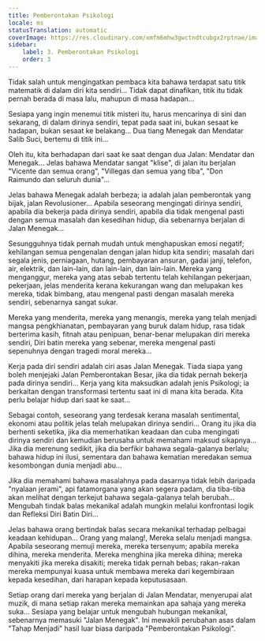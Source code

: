 ```yaml
---
title: Pemberontakan Psikologi
locale: ms
statusTranslation: automatic
coverImage: https://res.cloudinary.com/xmfm6mhw3gwctndtcubgx2rptnae/image/upload/v1740468922/small_cover_tratado_de_psicologia_revolucionaria_a4c0dca4e0.webp
sidebar:
    label: 3. Pemberontakan Psikologi
    order: 3
---
```

Tidak salah untuk mengingatkan pembaca kita bahawa terdapat satu titik matematik di dalam diri kita sendiri... Tidak dapat dinafikan, titik itu tidak pernah berada di masa lalu, mahupun di masa hadapan...

Sesiapa yang ingin menemui titik misteri itu, harus mencarinya di sini dan sekarang, di dalam dirinya sendiri, tepat pada saat ini, bukan sesaat ke hadapan, bukan sesaat ke belakang... Dua tiang Menegak dan Mendatar Salib Suci, bertemu di titik ini...

Oleh itu, kita berhadapan dari saat ke saat dengan dua Jalan: Mendatar dan Menegak... Jelas bahawa Mendatar sangat "klise", di jalan itu berjalan "Vicente dan semua orang", "Villegas dan semua yang tiba", "Don Raimundo dan seluruh dunia"...

Jelas bahawa Menegak adalah berbeza; ia adalah jalan pemberontak yang bijak, jalan Revolusioner... Apabila seseorang mengingati dirinya sendiri, apabila dia bekerja pada dirinya sendiri, apabila dia tidak mengenal pasti dengan semua masalah dan kesedihan hidup, dia sebenarnya berjalan di Jalan Menegak...

Sesungguhnya tidak pernah mudah untuk menghapuskan emosi negatif; kehilangan semua pengenalan dengan jalan hidup kita sendiri; masalah dari segala jenis, perniagaan, hutang, pembayaran ansuran, gadai janji, telefon, air, elektrik, dan lain-lain, dan lain-lain, dan lain-lain. Mereka yang menganggur, mereka yang atas sebab tertentu telah kehilangan pekerjaan, pekerjaan, jelas menderita kerana kekurangan wang dan melupakan kes mereka, tidak bimbang, atau mengenal pasti dengan masalah mereka sendiri, sebenarnya sangat sukar.

Mereka yang menderita, mereka yang menangis, mereka yang telah menjadi mangsa pengkhianatan, pembayaran yang buruk dalam hidup, rasa tidak berterima kasih, fitnah atau penipuan, benar-benar melupakan diri mereka sendiri, Diri batin mereka yang sebenar, mereka mengenal pasti sepenuhnya dengan tragedi moral mereka...

Kerja pada diri sendiri adalah ciri asas Jalan Menegak. Tiada siapa yang boleh menjejaki Jalan Pemberontakan Besar, jika dia tidak pernah bekerja pada dirinya sendiri... Kerja yang kita maksudkan adalah jenis Psikologi; ia berkaitan dengan transformasi tertentu saat ini di mana kita berada. Kita perlu belajar hidup dari saat ke saat...

Sebagai contoh, seseorang yang terdesak kerana masalah sentimental, ekonomi atau politik jelas telah melupakan dirinya sendiri... Orang itu jika dia berhenti seketika, jika dia memerhatikan keadaan dan cuba mengingati dirinya sendiri dan kemudian berusaha untuk memahami maksud sikapnya... Jika dia merenung sedikit, jika dia berfikir bahawa segala-galanya berlalu; bahawa hidup ini ilusi, sementara dan bahawa kematian meredakan semua kesombongan dunia menjadi abu...

Jika dia memahami bahawa masalahnya pada dasarnya tidak lebih daripada "nyalaan jerami", api fatamorgana yang akan segera padam, dia tiba-tiba akan melihat dengan terkejut bahawa segala-galanya telah berubah... Mengubah tindak balas mekanikal adalah mungkin melalui konfrontasi logik dan Refleksi Diri Batin Diri...

Jelas bahawa orang bertindak balas secara mekanikal terhadap pelbagai keadaan kehidupan... Orang yang malang!, Mereka selalu menjadi mangsa. Apabila seseorang memuji mereka, mereka tersenyum; apabila mereka dihina, mereka menderita. Mereka menghina jika mereka dihina; mereka menyakiti jika mereka disakiti; mereka tidak pernah bebas; rakan-rakan mereka mempunyai kuasa untuk membawa mereka dari kegembiraan kepada kesedihan, dari harapan kepada keputusasaan.

Setiap orang dari mereka yang berjalan di Jalan Mendatar, menyerupai alat muzik, di mana setiap rakan mereka memainkan apa sahaja yang mereka suka... Sesiapa yang belajar untuk mengubah hubungan mekanikal, sebenarnya memasuki "Jalan Menegak". Ini mewakili perubahan asas dalam "Tahap Menjadi" hasil luar biasa daripada "Pemberontakan Psikologi".

